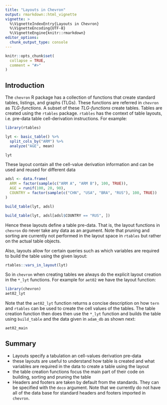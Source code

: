 ```yaml
---
title: "Layouts in Chevron"
output: rmarkdown::html_vignette
vignette: >
  %\VignetteIndexEntry{Layouts in Chevron}
  %\VignetteEncoding{UTF-8}
  %\VignetteEngine{knitr::rmarkdown}
editor_options:
  chunk_output_type: console
---
```


```r
knitr::opts_chunk$set(
  collapse = TRUE,
  comment = "#>"
)
```

## Introduction

The `chevron` R package has a collection of functions that create standard tables, listings, and graphs (TLGs). These functions are referred in `chevron` as *TLG-functions*. A subset of these *TLG-functions* create tables. Tables are created using the `rtables` package. `rtables` has the context of table layouts, i.e. pre-data table cell-derivation instructions. For example:

```r
library(rtables)

lyt <- basic_table() %>%
  split_cols_by("ARM") %>%
  analyze("AGE", mean)

lyt
```

These layout contain all the cell-value derivation information and can be used and reused for different data

```r
adsl <- data.frame(
  ARM = factor(sample(c("ARM A", "ARM B"), 100, TRUE)),
  AGE = runif(100, 20, 90),
  COUNTRY = factor(sample(c("CHN", "USA", "BRA", "RUS"), 100, TRUE))
)

build_table(lyt, adsl)

build_table(lyt, adsl[adsl$COUNTRY == "RUS", ])
```

Hence these layouts define a table pre-data. That is, the layout functions in `chevron` do never take any data as an argument. Note that pruning and sorting are currently not performed in the layout space in `rtables` but rather on the actual table objects.

Also, layouts allow for certain queries such as which variables are required to build the table using the given layout:

```r
rtables::vars_in_layout(lyt)
```

So in `chevron` when creating tables we always do the explicit layout creation in the `*_lyt` functions. For example for `aet02` we have the layout function:

```r
library(chevron)
aet02_lyt
```

Note that the `aet02_lyt` function returns a concise description on how `tern` and `rtables` can be used to create the cell values of the tables. The table creation function then does then use the `*_lyt` function and builds the table using `build_table` and the data given in `adam_db` as shown next:

```r
aet02_main
```

## Summary

* Layouts specify a tabulation an cell-values derivation pre-data
* these layouts are useful to understand how table is created and what variables are required in the data to create a table using the layout
* the table creation functions focus the main part of their code on building, sorting and pruning the table
* Headers and footers are taken by default from the standards. They can be specified with the `deco` argument. Note that we currently do not have all of the data base for standard headers and footers imported in `chevron`.

